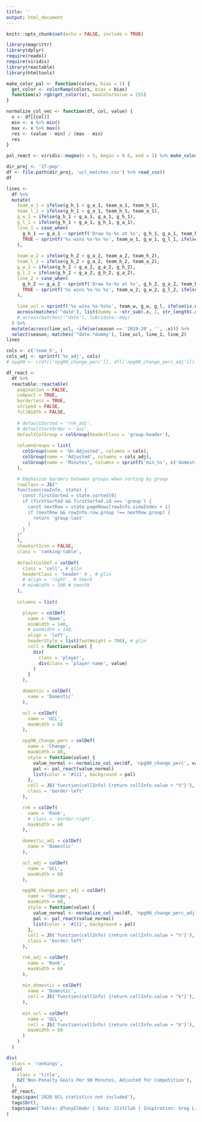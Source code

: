 ```yaml
---
title: ''
output: html_document
---
```


```r
knitr::opts_chunk$set(echo = FALSE, include = TRUE)
```

```r
library(magrittr)
library(dplyr)
require(readxl)
require(viridis)
library(reactable)
library(htmltools)

make_color_pal <- function(colors, bias = 1) {
  get_color <- colorRamp(colors, bias = bias)
  function(x) rgb(get_color(x), maxColorValue = 255)
}

normalize_col_vec <- function(df, col, value) {
  x <- df[[col]]
  min <- x %>% min()
  max <- x %>% max()
  res <- (value - min) / (max - min)
  res
}

pal_react <- viridis::magma(n = 5, begin = 0.6, end = 1) %>% make_color_pal(bias = 2)
```

```r
dir_proj <- '27-pep'
df <- file.path(dir_proj, 'ucl_matches.csv') %>% read_csv()
df

lines <-
  df %>% 
  mutate(
    team_w_1 = ifelse(g_h_1 < g_a_1, team_a_1, team_h_1),
    team_l_1 = ifelse(g_h_1 < g_a_1, team_h_1, team_a_1),
    g_w_1 = ifelse(g_h_1 < g_a_1, g_a_1, g_h_1),
    g_l_1 = ifelse(g_h_1 < g_a_1, g_h_1, g_a_1), 
    line_1 = case_when(
      g_h_1 == g_a_1 ~ sprintf('Draw %s-%s at %s', g_h_1, g_a_1, team_h_1), 
      TRUE ~ sprintf('%s wins %s-%s %s', team_w_1, g_w_1, g_l_1, ifelse(team_h_1 == team_w_1, 'at home', 'as visitor'))
    ),
    
    team_w_2 = ifelse(g_h_2 < g_a_2, team_a_2, team_h_2),
    team_l_2 = ifelse(g_h_2 < g_a_2, team_h_2, team_a_2),
    g_w_2 = ifelse(g_h_2 < g_a_2, g_a_2, g_h_2),
    g_l_2 = ifelse(g_h_2 < g_a_2, g_h_2, g_a_2), 
    line_2 = case_when(
      g_h_2 == g_a_2 ~ sprintf('Draw %s-%s at %s', g_h_2, g_a_2, team_h_2), 
      TRUE ~ sprintf('%s wins %s-%s %s', team_w_2, g_w_2, g_l_2, ifelse(team_h_2 == team_w_2, 'at home', 'as visitor'))
    ),
    
    line_ucl = sprintf('%s wins %s-%s%s', team_w, g_w, g_l, ifelse(is.na(penalties), '', penalties)),
    across(matches('^date'), list(dummy = ~str_sub(.x, 1, str_length(.x) -4) %>% paste0('2031') %>% lubridate::mdy())) # 
    # across(matches('^date'), lubridate::mdy)
  ) %>% 
  mutate(across(line_ucl, ~ifelse(season == '2019-20', '', .x))) %>% 
  select(season, matches('^date.*dummy'), line_ucl, line_1, line_2)
lines

cols <- c('team_h', )
cols_adj <- sprintf('%s_adj', cols)
# npg90 <- c(df[['npg90_change_perc']], df[['npg90_change_perc_adj']])
```

```r
df_react <-
  df %>% 
  reactable::reactable(
    pagination = FALSE,
    compact = TRUE,
    borderless = TRUE,
    striped = FALSE,
    fullWidth = FALSE,
    
    # defaultSorted = 'rnk_adj',
    # defaultSortOrder = 'asc',
    defaultColGroup = colGroup(headerClass = 'group-header'),
    
    columnGroups = list(
      colGroup(name = 'Un-Adjusted', columns = cols),
      colGroup(name = 'Adjusted', columns = cols_adj),
      colGroup(name = 'Minutes', columns = sprintf('min_%s', c('domestic', 'ucl')))
    ),

    # Emphasize borders between groups when sorting by group
    rowClass = JS("
    function(rowInfo, state) {
      const firstSorted = state.sorted[0]
      if (firstSorted && firstSorted.id === 'group') {
        const nextRow = state.pageRows[rowInfo.viewIndex + 1]
        if (nextRow && rowInfo.row.group !== nextRow.group) {
          return 'group-last'
        }
      }
    }"
    ),
    showSortIcon = FALSE,
    class = 'ranking-table',
    
    defaultColDef = colDef(
      class = 'cell', # glin
      headerClass = 'header' # , # glin
      # align = 'right', # tmock
      # minWidth = 100 # tmochk
    ),
    
    columns = list(

      player = colDef(
        name = 'Name',
        minWidth = 140,
        # maxWidth = 140,
        align = 'left',
        headerStyle = list(fontWeight = 700), # glin
        cell = function(value) {
          div(
            class = 'player',
            div(class = 'player-name', value)
          )
        }
      ),

      domestic = colDef(
        name = 'Domestic'
      ),

      ucl = colDef(
        name = 'UCL',
        maxWidth = 60
      ),

      npg90_change_perc = colDef(
        name = 'Change',
        maxWidth = 80,
        style = function(value) {
          value_normal <- normalize_col_vec(df, 'npg90_change_perc', value)
          pal <- pal_react(value_normal)
          list(color = '#111', background = pal)
        },
        cell = JS('function(cellInfo) {return cellInfo.value + "%"}'),
        class = 'border-left'
      ),

      rnk = colDef(
        name = 'Rank',
        # class = 'border-right',
        maxWidth = 60
      ),

      domestic_adj = colDef(
        name = 'Domestic'
      ),

      ucl_adj = colDef(
        name = 'UCL',
        maxWidth = 60
      ),

      npg90_change_perc_adj = colDef(
        name = 'Change',
        maxWidth = 80,
        style = function(value) {
          value_normal <- normalize_col_vec(df, 'npg90_change_perc_adj', value)
          pal <- pal_react(value_normal)
          list(color = '#111', background = pal)
        },
        cell = JS('function(cellInfo) {return cellInfo.value + "%"}'),
        class = 'border-left'
      ),

      rnk_adj = colDef(
        name = 'Rank',
        maxWidth = 60
      ),
      
      min_domestic = colDef(
        name = 'Domestic',
        cell = JS('function(cellInfo) {return cellInfo.value + "k"}'),
      ),
      
      min_ucl = colDef(
        name = 'UCL',
        cell = JS('function(cellInfo) {return cellInfo.value + "k"}'),
        maxWidth = 60
      )
    )
  )
```

```r
div(
  class = 'rankings',
  div(
    class = 'title',
    h2('Non-Penalty Goals Per 90 Minutes, Adjusted for Competition'),
  ),
  df_react,
  tags$span('2020 UCL statistics not included'),
  tags$br(),
  tags$span('Table: @TonyElHabr | Data: 21stClub | Inspiration: Greg Lin & @thomas_mock')
)
```
